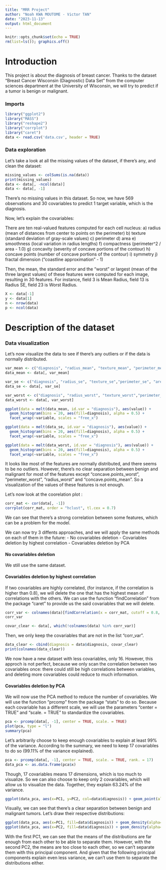 ```yaml
---
title: "MRR Project"
author: "Noah KWA MOUTOME - Victor TAN"
date: "2023-11-13"
output: html_document
---
```


```r
knitr::opts_chunk$set(echo = TRUE)
rm(list=ls()); graphics.off()
```

# Introduction

This project is about the diagnosis of breast cancer. Thanks to the dataset "Breast Cancer Wisconsin (Diagnostic) Data Set" from the computer sciences department at the University of Wisconsin, we will try to predict if a tumor is benign or malignant.

### Imports
```r
library("ggplot2")
library("MASS")
library("reshape2")
library("corrplot")
library("caret")
data <- read.csv('data.csv', header = TRUE)
```


### Data exploration
Let's take a look at all the missing values of the dataset, if there's any, and clean the dataset:
```r
missing_values <- colSums(is.na(data))
print(missing_values)
data <- data[, -ncol(data)]
data <- data[, -1]
```

There's no missing values in this dataset.
So now, we have 569 observations and 30 covariables to predict 1 target variable, which is the diagnosis.

Now, let's explain the covariables: 

There are ten real-valued features computed for each cell nucleus:
a) radius (mean of distances from center to points on the perimeter)
b) texture (standard deviation of gray-scale values)
c) perimeter
d) area
e) smoothness (local variation in radius lengths)
f) compactness (perimeter^2 / area - 1.0)
g) concavity (severity of concave portions of the contour)
h) concave points (number of concave portions of the contour)
i) symmetry
j) fractal dimension ("coastline approximation" - 1)

Then, the mean, the standard error and the "worst" or largest (mean of the three
largest values) of these features were computed for each image,
resulting in 30 features. For instance, field 3 is Mean Radius, field
13 is Radius SE, field 23 is Worst Radius.


```r
X <- data[-1]
y <- data[1]
n <- nrow(data)
p <- ncol(data)
```



# Description of the dataset


### Data visualization

Let's now visualize the data to see if there's any outliers or if the data is normally distributed.

```r

var_mean <- c("diagnosis", "radius_mean", "texture_mean", "perimeter_mean", "area_mean", "smoothness_mean", "compactness_mean", "concavity_mean", "concave.points_mean", "symmetry_mean", "fractal_dimension_mean")
data_mean <- data[, var_mean]

var_se <- c("diagnosis", "radius_se", "texture_se","perimeter_se", "area_se", "smoothness_se", "compactness_se", "concavity_se", "concave.points_se", "symmetry_se", "fractal_dimension_se" )
data_se <- data[, var_se]

var_worst <- c("diagnosis", "radius_worst", "texture_worst","perimeter_worst", "area_worst", "smoothness_worst", "compactness_worst", "concavity_worst", "concave.points_worst", "symmetry_worst", "fractal_dimension_worst" )
data_worst <- data[, var_worst]
```

```r
ggplot(data = melt(data_mean, id.var = "diagnosis"), aes(value)) +
  geom_histogram(bins = 20, aes(fill=diagnosis), alpha = 0.5) +
  facet_wrap(~variable, scales = "free_x")

ggplot(data = melt(data_se, id.var = "diagnosis"), aes(value)) +
  geom_histogram(bins = 20, aes(fill=diagnosis), alpha = 0.5) +
  facet_wrap(~variable, scales = "free_x")

ggplot(data = melt(data_worst, id.var = "diagnosis"), aes(value)) +
  geom_histogram(bins = 20, aes(fill=diagnosis), alpha = 0.5) +
  facet_wrap(~variable, scales = "free_x")
```


It looks like most of the features are normally distributed, and there seems to be no outliers.
However, there's no clear separation between benign and malignant for most of the features except "concave.points_worst", "perimeter_worst", "radius_worst" and "concave.points_mean".
So a visualization of the values of these features is not enough.


Let's now look at the coorelation plot :

```r
corr_mat <- cor(data[, -1])
corrplot(corr_mat, order = "hclust", tl.cex = 0.7) 
```

We can see that there's a strong correlation between some features, which can be a problem for the model.


We can now try 3 diffents approaches, and we will apply the same methods on each of them in the future:
- No covariables deletion
- Covariables deletion by highest correlation
- Covariables deletion by PCA


#### No covariables deletion

We still use the same dataset.


#### Covariables deletion by highest correlation

If two covariables are highly correlated, (for instance, if the correlation is higher than 0.8), we will delete the one that has the highest mean of correlations with the others.
We can use the function "findCorrelation" from the package "caret" to provide us the said covariables that we will delete.

```r
corr_var <- colnames(data)[findCorrelation(x = corr_mat, cutoff = 0.8, verbose = TRUE)]
corr_var
```

```r
covar_clear <- data[, which(!colnames(data) %in% corr_var)]
```

Then, we only keep the covariables that are not in the list "corr_var".
```r
data_clear <- cbind(diagnosis = data$diagnosis, covar_clear)
print(colnames(data_clear))
```

We now have a new dataset with less covariables, only 16.
However, this approch is not perfect, because we only scan the correlation between two covariables once:
there could still be high correlations between variables, and deleting more covariables could reduce to much information.


#### Covariables deletion by PCA

We will now use the PCA method to reduce the number of covariables.
We will use the function "prcomp" from the package "stats" to do so.
Because each covariable has a different scale, we will use the parameters "center = TRUE" and "scale. = TRUE" to standardize the covariables.
```r
pca <- prcomp(data[, -1], center = TRUE, scale. = TRUE)
plot(pca, type = "l")
summary(pca)
```

Let's arbitrarily choose to keep enough covariables to explain at least 99% of the variance.
According to the summary, we need to keep 17 covariables to do so (99.11% of the variance explained).

```r
pca <- prcomp(data[, -1], center = TRUE, scale. = TRUE, rank. = 17)
data_pca <- as.data.frame(pca$x)
```

Though, 17 covariables means 17 dimensions, which is too much to visualize.
So we can also choose to keep only 2 covariables, which will allow us to visualize the data.
Together, they explain 63.24% of the variance.
  
```r
ggplot(data_pca, aes(x=PC1, y=PC2, col=data$diagnosis)) + geom_point(alpha=0.5)
```

Visually, we can see that there's a clear separation between benign and malignant tumors.
Let's draw their respective distributions:
  
```r
ggplot(data_pca, aes(x=PC1, fill=data$diagnosis)) + geom_density(alpha=0.5)
ggplot(data_pca, aes(x=PC2, fill=data$diagnosis)) + geom_density(alpha=0.5)
```

With the first PC1, we can see that the means of the distributions are far enough from each other to be able to separate them.
However, with the second PC2, the means are too close to each other, so we can't separate them with this principal component.
And given that the following principal components explain even less variance, we can't use them to separate the distributions either.